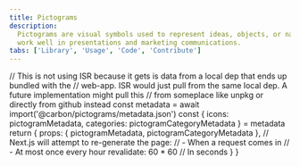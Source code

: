 ```yaml
---
title: Pictograms
description:
  Pictograms are visual symbols used to represent ideas, objects, or narratives at a glance. They
  work well in presentations and marketing communications.
tabs: ['Library', 'Usage', 'Code', 'Contribute']
---
```


<PictogramLibrary
  pictogramCategoryMetadata={props.pictogramCategoryMetadata}
  pictogramMetadata={props.pictogramMetadata}
/>

  // This is not using ISR because it gets is data from a local dep that ends up bundled with the
  // web-app. ISR would just pull from the same local dep. A future implementation might pull this
  // from someplace like unpkg or directly from github instead
  const metadata = await import('@carbon/pictograms/metadata.json')
  const { icons: pictogramMetadata, categories: pictogramCategoryMetadata } = metadata
  return { props: { pictogramMetadata, pictogramCategoryMetadata },
    // Next.js will attempt to re-generate the page:
    // - When a request comes in
    // - At most once every hour
    revalidate: 60 * 60 // In seconds
    }
}
